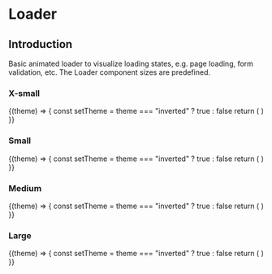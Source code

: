 
# Loader

## Introduction
Basic animated loader to visualize loading states, e.g. page loading, form validation, etc. The Loader component sizes are predefined.

### X-small

<Example noTheme={false}>
  {(theme) => {
    const setTheme = theme === "inverted" ? true : false
    return (
      <React.Fragment>
        <Loader size="x-small" inverted={setTheme} />
      </React.Fragment>
    )
}}
</Example>

### Small

<Example noTheme={false}>
  {(theme) => {
    const setTheme = theme === "inverted" ? true : false
    return (
      <React.Fragment>
        <Loader size="small" inverted={setTheme} />
      </React.Fragment>
    )
}}
</Example>

### Medium

<Example noTheme={false}>
  {(theme) => {
    const setTheme = theme === "inverted" ? true : false
    return (
      <React.Fragment>
        <Loader size="medium" inverted={setTheme} />
      </React.Fragment>
    )
}}
</Example>

### Large

<Example noTheme={false}>
  {(theme) => {
    const setTheme = theme === "inverted" ? true : false
    return (
      <React.Fragment>
        <Loader size="large" inverted={setTheme} />
      </React.Fragment>
    )
}}
</Example>

